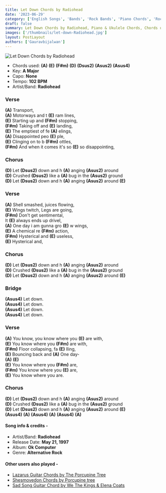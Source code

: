 ```yaml
---
title: Let Down Chords by Radiohead
date: '2023-06-29'
category: ['English Songs', 'Bands', 'Rock Bands', 'Piano Chords', 'Rock']
draft: false
summary: Let Down Chords by Radiohead, Piano & Ukulele Chords, Chords used - (A) (E) (F#m) (D) (Dsus2) (Asus2) (Asus4), Capo - None, Key - A Major
images: ['/thumbnails/let-down-Radiohead.jpg']
layout: PostLayout
authors: ['Gauravbijalwan']
---
```


![Let Down Chords by Radiohead](/thumbnails/let-down-Radiohead.jpg)

- Chords used: **(A)** **(E)** **(F#m)** **(D)** **(Dsus2)** **(Asus2)** **(Asus4)**
- Key: **A Major**
- Capo: **None**
- Tempo: **102 BPM**
- Artist/Band: **Radiohead**

### Verse

**(A)** Transport,\
**(A)** Motorways and t **(E)** ram lines,\
**(E)** Starting up and **(F#m)** stopping,\
**(F#m)** Taking off and **(E)** landing,\
**(E)** The emptiest of fe **(A)** elings,\
**(A)** Disappointed peo **(E)** ple,\
**(E)** Clinging on to b **(F#m)** ottles,\
**(F#m)** And when it comes it's so **(E)** so disappointing,

### Chorus

**(D)** Let **(Dsus2)** down and h **(A)** anging **(Asus2)** around\
**(D)** Crushed **(Dsus2)** like a **(A)** bug in the **(Asus2)** ground\
**(D)** Let **(Dsus2)** down and h **(A)** anging **(Asus2)** around **(E)**

### Verse

**(A)** Shell smashed, juices flowing,\
**(E)** Wings twitch, Legs are going,\
**(F#m)** Don't get sentimental,\
It **(E)** always ends up drivel,\
**(A)** One day i am gunna gro **(E)** w wings,\
**(E)** A chemical re **(F#m)** action,\
**(F#m)** Hysterical and **(E)** useless,\
**(E)** Hysterical and,

### Chorus

**(D)** Let **(Dsus2)** down and h **(A)** anging **(Asus2)** around\
**(D)** Crushed **(Dsus2)** like a **(A)** bug in the **(Asus2)** ground\
**(D)** Let **(Dsus2)** down and h **(A)** anging **(Asus2)** around **(E)**

### Bridge

**(Asus4)** Let down.\
**(Asus4)** Let down.\
**(Asus4)** Let down.\
**(Asus4)** Let down.

### Verse

**(A)** You know, you know where you **(E)** are with,\
**(E)** You know where you **(F#m)** are with,\
**(F#m)** Floor collapsing, fa **(E)** lling,\
**(E)** Bouncing back and **(A)** One day-\
**(A)** **(E)**\
**(E)** You know where you **(F#m)** are,\
**(F#m)** You know where you **(E)** are,\
**(E)** You know where you are.

### Chorus

**(D)** Let **(Dsus2)** down and h **(A)** anging **(Asus2)** around\
**(D)** Crushed **(Dsus2)** like a **(A)** bug in the **(Asus2)** ground\
**(D)** Let **(Dsus2)** down and h **(A)** anging **(Asus2)** around **(E)**\
**(Asus4)** **(A)** **(Asus4)** **(A)** **(Asus4)** **(A)**

#### Song info & credits -

- Artist/Band: **Radiohead**
- Release Date: **May 21, 1997**
- Album: **Ok Computer**
- Genre: **Alternative Rock**

#### Other users also played -

- [Lazarus Guitar Chords by The Porcupine Tree](https://www.chordsco.com/chords/lazarus-guitar-chords-by-the-porcupine-tree)
- [Shesmovedon Chords by Porcupine tree](https://www.chordsco.com/chords/shesmovedon-chords-by-porcupine-tree)
- [Sad Song Guitar Chord by We The Kings & Elena Coats](https://www.chordsco.com/chords/sad-song-guitar-chord-by-we-the-kings-elena-coats)
